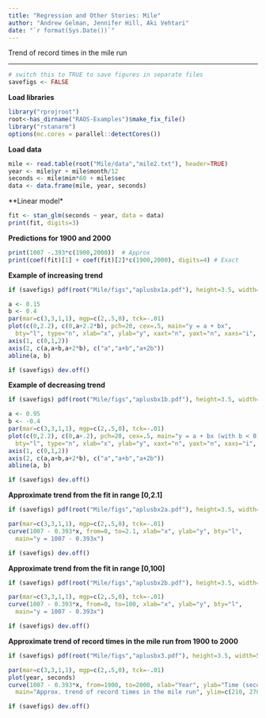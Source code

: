 ```yaml
---
title: "Regression and Other Stories: Mile"
author: "Andrew Gelman, Jennifer Hill, Aki Vehtari"
date: "`r format(Sys.Date())`"
---
```

Trend of record times in the mile run

-------------


```r
# switch this to TRUE to save figures in separate files
savefigs <- FALSE
```

**Load libraries**

```r
library("rprojroot")
root<-has_dirname("RAOS-Examples")$make_fix_file()
library("rstanarm")
options(mc.cores = parallel::detectCores())
```

**Load data**

```r
mile <- read.table(root("Mile/data","mile2.txt"), header=TRUE)
year <- mile$yr + mile$month/12
seconds <- mile$min*60 + mile$sec
data <- data.frame(mile, year, seconds)
```

**Linear model*

```r
fit <- stan_glm(seconds ~ year, data = data)
print(fit, digits=3)
```

**Predictions for 1900 and 2000**

```r
print(1007 -.393*c(1900,2000))  # Approx
print(coef(fit)[1] + coef(fit)[2]*c(1900,2000), digits=4) # Exact
```

**Example of increasing trend**

```r
if (savefigs) pdf(root("Mile/figs","aplusbx1a.pdf"), height=3.5, width=5)
```
```r
a <- 0.15
b <- 0.4
par(mar=c(3,3,1,1), mgp=c(2,.5,0), tck=-.01)
plot(c(0,2.2), c(0,a+2.2*b), pch=20, cex=.5, main="y = a + bx",
  bty="l", type="n", xlab="x", ylab="y", xaxt="n", yaxt="n", xaxs="i", yaxs="i")
axis(1, c(0,1,2))
axis(2, c(a,a+b,a+2*b), c("a","a+b","a+2b"))
abline(a, b)
```
```r
if (savefigs) dev.off()
```

**Example of decreasing trend**

```r
if (savefigs) pdf(root("Mile/figs","aplusbx1b.pdf"), height=3.5, width=5)
```
```r
a <- 0.95
b <- -0.4
par(mar=c(3,3,1,1), mgp=c(2,.5,0), tck=-.01)
plot(c(0,2.2), c(0,a+.2), pch=20, cex=.5, main="y = a + bx (with b < 0)",
  bty="l", type="n", xlab="x", ylab="y", xaxt="n", yaxt="n", xaxs="i", yaxs="i")
axis(1, c(0,1,2))
axis(2, c(a,a+b,a+2*b), c("a","a+b","a+2b"))
abline(a, b)
```
```r
if (savefigs) dev.off()
```

**Approximate trend from the fit in range [0,2.1]**

```r
if (savefigs) pdf(root("Mile/figs","aplusbx2a.pdf"), height=3.5, width=5)
```
```r
par(mar=c(3,3,1,1), mgp=c(2,.5,0), tck=-.01)
curve(1007 - 0.393*x, from=0, to=2.1, xlab="x", ylab="y", bty="l",
  main="y = 1007 - 0.393x")
```
```r
if (savefigs) dev.off()
```

**Approximate trend from the fit in range [0,100]**

```r
if (savefigs) pdf(root("Mile/figs","aplusbx2b.pdf"), height=3.5, width=5)
```
```r
par(mar=c(3,3,1,1), mgp=c(2,.5,0), tck=-.01)
curve(1007 - 0.393*x, from=0, to=100, xlab="x", ylab="y", bty="l",
  main="y = 1007 - 0.393x")
```
```r
if (savefigs) dev.off()     
```

**Approximate trend of record times in the mile run from 1900 to 2000**

```r
if (savefigs) pdf(root("Mile/figs","aplusbx3.pdf"), height=3.5, width=5)
```
```r
par(mar=c(3,3,1,1), mgp=c(2,.5,0), tck=-.01)
plot(year, seconds)
curve(1007 - 0.393*x, from=1900, to=2000, xlab="Year", ylab="Time (seconds)", bty="l",
  main="Approx. trend of record times in the mile run", ylim=c(210, 270), add=TRUE)
```
```r
if (savefigs) dev.off()
```

